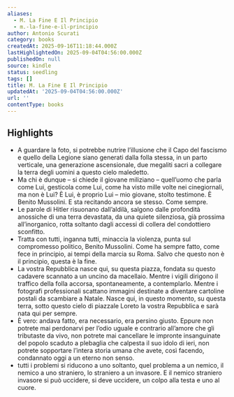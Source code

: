 ```yaml
---
aliases:
  - M. La Fine E Il Principio
  - m.-la-fine-e-il-principio
author: Antonio Scurati
category: books
createdAt: 2025-09-16T11:18:44.000Z
lastHighlightedOn: 2025-09-04T04:56:00.000Z
publishedOn: null
source: kindle
status: seedling
tags: []
title: M. La Fine E Il Principio
updatedAt: '2025-09-04T04:56:00.000Z'
url: ''
contentType: books
---
```

## Highlights

- A guardare la foto, si potrebbe nutrire l’illusione che il Capo del fascismo e quello della Legione siano generati dalla folla stessa, in un parto verticale, una generazione ascensionale, due megaliti sacri a collegare la terra degli uomini a questo cielo maledetto.
- Ma chi è dunque – si chiede il giovane miliziano – quell’uomo che parla come Lui, gesticola come Lui, come ha visto mille volte nei cinegiornali, ma non è Lui? È Lui, è proprio Lui – mio giovane, stolto testimone. È Benito Mussolini. E sta recitando ancora se stesso. Come sempre.
- Le parole di Hitler risuonano dall’aldilà, salgono dalle profondità anossiche di una terra devastata, da una quiete silenziosa, già prossima all’inorganico, rotta soltanto dagli accessi di collera del condottiero sconfitto.
- Tratta con tutti, inganna tutti, minaccia la violenza, punta sul compromesso politico, Benito Mussolini. Come ha sempre fatto, come fece in principio, ai tempi della marcia su Roma. Salvo che questo non è il principio, questa è la fine.
- La vostra Repubblica nasce qui, su questa piazza, fondata su questo cadavere scannato a un uncino da macellaio. Mentre i vigili dirigono il traffico della folla accorsa, spontaneamente, a contemplarlo. Mentre i fotografi professionali scattano immagini destinate a diventare cartoline postali da scambiare a Natale. Nasce qui, in questo momento, su questa terra, sotto questo cielo di piazzale Loreto la vostra Repubblica e sarà nata qui per sempre.
- È vero: andava fatto, era necessario, era persino giusto. Eppure non potrete mai perdonarvi per l’odio uguale e contrario all’amore che gli tributaste da vivo, non potrete mai cancellare le impronte insanguinate del popolo scaduto a plebaglia che calpesta il suo idolo di ieri, non potrete sopportare l’intera storia umana che avete, così facendo, condannato oggi a un eterno non senso.
- tutti i problemi si riducono a uno soltanto, quel problema a un nemico, il nemico a uno straniero, lo straniero a un invasore. E il nemico straniero invasore si può uccidere, si deve uccidere, un colpo alla testa e uno al cuore.
